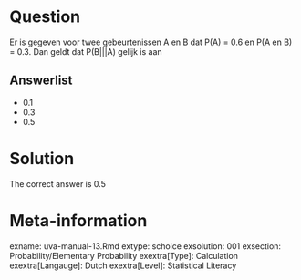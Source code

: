 Question
========

Er is gegeven voor twee gebeurtenissen A en B dat P(A) = 0.6 en P(A en B) = 0.3. Dan geldt dat P(B|||A) gelijk is aan

Answerlist
----------
* 0.1
* 0.3
* 0.5

Solution
========

The correct answer is  0.5

Meta-information
================
exname: uva-manual-13.Rmd
extype: schoice
exsolution: 001
exsection: Probability/Elementary Probability
exextra[Type]: Calculation
exextra[Langauge]: Dutch
exextra[Level]: Statistical Literacy
